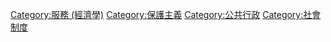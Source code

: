 {{Commons category}}
{{Category main}}
[[Category:服務_(經濟學)|Category:服務 (經濟學)]]
[[Category:保護主義|Category:保護主義]]
[[Category:公共行政|Category:公共行政]]
[[Category:社會制度|Category:社會制度]]